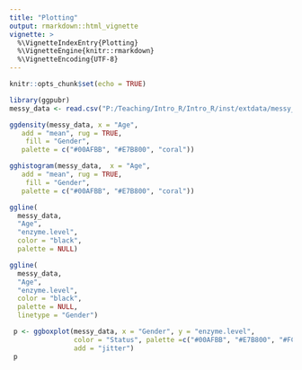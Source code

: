 ```yaml
---
title: "Plotting"
output: rmarkdown::html_vignette
vignette: >
  %\VignetteIndexEntry{Plotting}
  %\VignetteEngine{knitr::rmarkdown}
  %\VignetteEncoding{UTF-8}
---
```




```r
knitr::opts_chunk$set(echo = TRUE)
```


```r

library(ggpubr)
messy_data <- read.csv("P:/Teaching/Intro_R/Intro_R/inst/extdata/messy_data.csv")

ggdensity(messy_data, x = "Age",
   add = "mean", rug = TRUE,
    fill = "Gender",
   palette = c("#00AFBB", "#E7B800", "coral"))

gghistogram(messy_data,  x = "Age",
   add = "mean", rug = TRUE,
    fill = "Gender",
   palette = c("#00AFBB", "#E7B800", "coral"))

ggline(
  messy_data,
  "Age",
  "enzyme.level",
  color = "black",
  palette = NULL)

ggline(
  messy_data,
  "Age",
  "enzyme.level",
  color = "black",
  palette = NULL,
  linetype = "Gender")


```

```r

 p <- ggboxplot(messy_data, x = "Gender", y = "enzyme.level",
                color = "Status", palette =c("#00AFBB", "#E7B800", "#FC4E07"),
                add = "jitter")
 p
```

